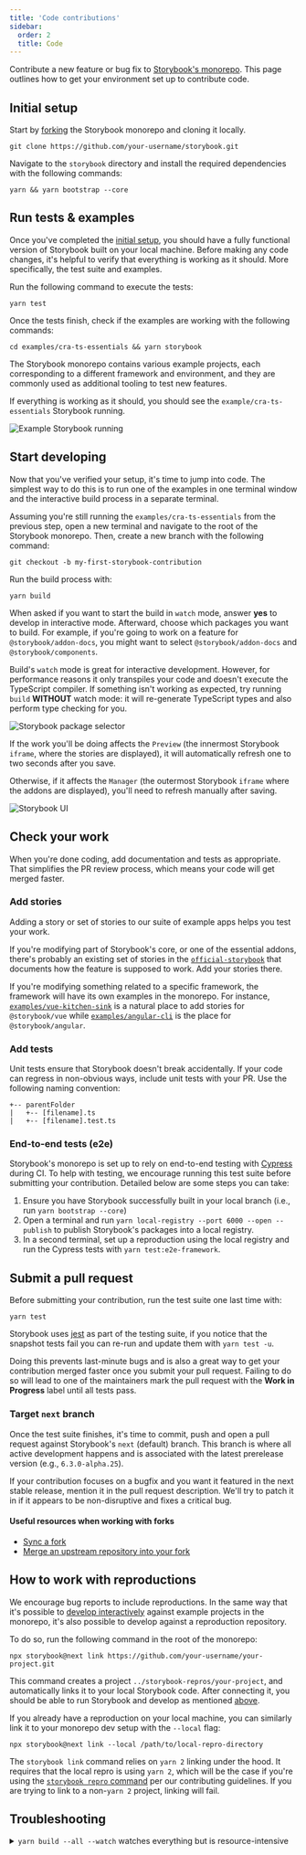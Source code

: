 ```yaml
---
title: 'Code contributions'
sidebar:
  order: 2
  title: Code
---
```


Contribute a new feature or bug fix to [Storybook's monorepo](https://github.com/storybookjs/storybook). This page outlines how to get your environment set up to contribute code.

## Initial setup

Start by [forking](https://docs.github.com/en/github/getting-started-with-github/quickstart/fork-a-repo) the Storybook monorepo and cloning it locally.

```shell
git clone https://github.com/your-username/storybook.git
```

Navigate to the `storybook` directory and install the required dependencies with the following commands:

```shell
yarn && yarn bootstrap --core
```

## Run tests & examples

Once you've completed the [initial setup](#initial-setup), you should have a fully functional version of Storybook built on your local machine. Before making any code changes, it's helpful to verify that everything is working as it should. More specifically, the test suite and examples.

Run the following command to execute the tests:

```shell
yarn test
```

Once the tests finish, check if the examples are working with the following commands:

```shell
cd examples/cra-ts-essentials && yarn storybook
```

<Callout variant="info">

  The Storybook monorepo contains various example projects, each corresponding to a different framework and environment, and they are commonly used as additional tooling to test new features.

</Callout>

If everything is working as it should, you should see the `example/cra-ts-essentials` Storybook running.

![Example Storybook running](../_assets/contribute/storybook-cra-examples-optimized.png)

## Start developing

Now that you've verified your setup, it's time to jump into code. The simplest way to do this is to run one of the examples in one terminal window and the interactive build process in a separate terminal.

Assuming you're still running the `examples/cra-ts-essentials` from the previous step, open a new terminal and navigate to the root of the Storybook monorepo. Then, create a new branch with the following command:

```shell
git checkout -b my-first-storybook-contribution
```

Run the build process with:

```shell
yarn build
```

When asked if you want to start the build in `watch` mode, answer **yes** to develop in interactive mode. Afterward, choose which packages you want to build. For example, if you're going to work on a feature for `@storybook/addon-docs`, you might want to select `@storybook/addon-docs` and `@storybook/components`.

<Callout variant="info">

  Build's `watch` mode is great for interactive development. However, for performance reasons it only transpiles your code and doesn't execute the TypeScript compiler. If something isn't working as expected, try running `build` **WITHOUT** watch mode: it will re-generate TypeScript types and also perform type checking for you.

</Callout>

![Storybook package selector](../_assets/contribute/storybook-build-packages-selection-optimized.png)

If the work you'll be doing affects the `Preview` (the innermost Storybook `iframe`, where the stories are displayed), it will automatically refresh one to two seconds after you save.

Otherwise, if it affects the `Manager` (the outermost Storybook `iframe` where the addons are displayed), you'll need to refresh manually after saving.

![Storybook UI](../_assets/contribute/storybook-manager-preview.jpg)

## Check your work

When you're done coding, add documentation and tests as appropriate. That simplifies the PR review process, which means your code will get merged faster.

### Add stories

Adding a story or set of stories to our suite of example apps helps you test your work.

If you're modifying part of Storybook's core, or one of the essential addons, there's probably an existing set of stories in the [`official-storybook`](https://github.com/storybookjs/storybook/tree/release-6-5/examples/official-storybook) that documents how the feature is supposed to work. Add your stories there.

If you're modifying something related to a specific framework, the framework will have its own examples in the monorepo. For instance, [`examples/vue-kitchen-sink`](https://github.com/storybookjs/storybook/tree/release-6-5/examples/vue-kitchen-sink) is a natural place to add stories for `@storybook/vue` while [`examples/angular-cli`](https://github.com/storybookjs/storybook/tree/release-6-5/examples/angular-cli) is the place for `@storybook/angular`.

### Add tests

Unit tests ensure that Storybook doesn't break accidentally. If your code can regress in non-obvious ways, include unit tests with your PR. Use the following naming convention:

```
+-- parentFolder
|   +-- [filename].ts
|   +-- [filename].test.ts
```

### End-to-end tests (e2e)

Storybook's monorepo is set up to rely on end-to-end testing with [Cypress](https://www.cypress.io/) during CI. To help with testing, we encourage running this test suite before submitting your contribution. Detailed below are some steps you can take:

1. Ensure you have Storybook successfully built in your local branch (i.e., run `yarn bootstrap --core`)
2. Open a terminal and run `yarn local-registry --port 6000 --open --publish` to publish Storybook's packages into a local registry.
3. In a second terminal, set up a reproduction using the local registry and run the Cypress tests with `yarn test:e2e-framework`.

## Submit a pull request

Before submitting your contribution, run the test suite one last time with:

```shell
yarn test
```

<Callout variant="info" icon="💡">

  Storybook uses [jest](https://jestjs.io/) as part of the testing suite, if you notice that the snapshot tests fail you can re-run and update them with `yarn test -u`.

</Callout>

Doing this prevents last-minute bugs and is also a great way to get your contribution merged faster once you submit your pull request. Failing to do so will lead to one of the maintainers mark the pull request with the **Work in Progress** label until all tests pass.

### Target `next` branch

Once the test suite finishes, it's time to commit, push and open a pull request against Storybook's `next` (default) branch. This branch is where all active development happens and is associated with the latest prerelease version (e.g., `6.3.0-alpha.25`).

If your contribution focuses on a bugfix and you want it featured in the next stable release, mention it in the pull request description. We'll try to patch it in if it appears to be non-disruptive and fixes a critical bug.

#### Useful resources when working with forks

* [Sync a fork](https://docs.github.com/en/github/collaborating-with-issues-and-pull-requests/working-with-forks/syncing-a-fork)
* [Merge an upstream repository into your fork](https://docs.github.com/en/github/collaborating-with-issues-and-pull-requests/working-with-forks/merging-an-upstream-repository-into-your-fork)

## How to work with reproductions

We encourage bug reports to include reproductions. In the same way that it's possible to [develop interactively](#start-developing) against example projects in the monorepo, it's also possible to develop against a reproduction repository.

To do so, run the following command in the root of the monorepo:

```shell
npx storybook@next link https://github.com/your-username/your-project.git
```

This command creates a project `../storybook-repros/your-project`, and automatically links it to your local Storybook code. After connecting it, you should be able to run Storybook and develop as mentioned [above](#start-developing).

If you already have a reproduction on your local machine, you can similarly link it to your monorepo dev setup with the `--local` flag:

```shell
npx storybook@next link --local /path/to/local-repro-directory
```

<Callout variant="info" icon="💡">

  The `storybook link` command relies on `yarn 2` linking under the hood. It requires that the local repro is using `yarn 2`, which will be the case if you're using the [`storybook repro` command](./how-to-reproduce.mdx) per our contributing guidelines. If you are trying to link to a non-`yarn 2` project, linking will fail.
  
</Callout>

## Troubleshooting

<details>
  <summary><code>yarn build --all --watch</code> watches everything but is resource-intensive</summary>

  It's troublesome to know which packages you're going to change ahead of time, and watching all of them can be highly demanding, even on modern machines. If you're working on a powerful enough machine, you can use `yarn build --all --watch` instead of `yarn build`.
</details>
